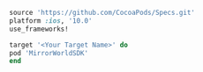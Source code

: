 ```ruby
source 'https://github.com/CocoaPods/Specs.git'
platform :ios, '10.0'
use_frameworks!

target '<Your Target Name>' do
pod 'MirrorWorldSDK'
end
```
